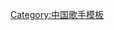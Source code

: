 {{Navbox musical artist
| name       = 李荣浩
| title      = [[李榮浩]]
| state = {{{state|autocollapse}}}
| listclass = hlist
| background = solo_singer

| group1     = 专辑
| list1      =
* [[模特 (專輯)|模特]]（2013年）
* [[李榮浩 (專輯)|李榮浩]]（2014年）
* [[有理想]]（2016年）
* [[嗯]]（2017年）
* [[耳朵 (专辑)|耳朵]]（2018年）
}}<noinclude>
{{collapsible option}}
[[Category:中国歌手模板]]
</noinclude>